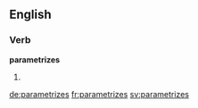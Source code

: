 ==English==

===Verb===
'''parametrizes'''

# {{third-person singular of|[[parametrize]]}}

[[de:parametrizes]]
[[fr:parametrizes]]
[[sv:parametrizes]]